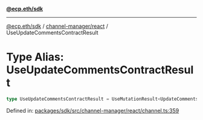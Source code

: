 [**@ecp.eth/sdk**](../../../index.mdx)

***

[@ecp.eth/sdk](/sdk-reference/index.mdx) / [channel-manager/react](/sdk-reference/channel-manager/react/index.mdx) / UseUpdateCommentsContractResult

# Type Alias: UseUpdateCommentsContractResult

```ts
type UseUpdateCommentsContractResult = UseMutationResult<UpdateCommentsContractResult, Error, UseUpdateCommentsContractParams>;
```

Defined in: [packages/sdk/src/channel-manager/react/channel.ts:359](https://github.com/ecp-eth/comments-monorepo/blob/main/packages/sdk/src/channel-manager/react/channel.ts#L359)
